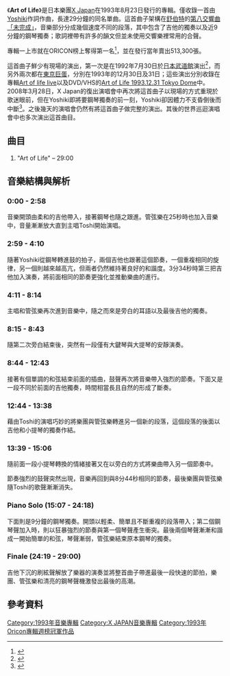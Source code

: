 {{Infobox Album
| Name        = Art of Life
| Type        = Album
| Artist      = [[X_Japan|X Japan]]
| Cover       = 
| Released    = 1993年8月25日
| Recorded    =
| Genre       = [[交響金屬|交響金屬]]<br />[[前衛金屬|前衛金屬]]
| Length      = 29:00
| Label       = [[大西洋唱片|大西洋唱片]]
| Producer    = X Japan
| Reviews     = 
| Last album  = ''[[Jealousy_(專輯)|Jealousy]]''<br />(1991)
| This album  = '''''Art of Life'''''<br />(1993) 
| Next album  = ''[[Dahlia_(專輯)|Dahlia]]''<br />(1996)
}}
《'''Art of Life'''》是日本樂團[[X_Japan|X Japan]]在1993年8月23日發行的專輯。僅收錄一首由[[Yoshiki|Yoshiki]]作詞作曲，長達29分鐘的同名單曲。這首曲子架構在[[弗朗茨·舒伯特|舒伯特]]的[[第八交響曲「未完成」|第八交響曲「未完成」]]，音樂部分分成幾個速度不同的段落，其中包含了吉他的獨奏以及近9分鐘的鋼琴獨奏；歌詞裡帶有許多的韻文但並未使用交響樂裡常用的合聲。

專輯一上市就在ORICON榜上奪得第一名<ref>{{cite web | title=Oricon第一名排行(日文Wiki) | url=http://ja.wikipedia.org/wiki/Category:%E3%82%AA%E3%83%AA%E3%82%B3%E3%83%B3%E3%82%A2%E3%83%AB%E3%83%90%E3%83%A0%E3%83%81%E3%83%A3%E3%83%BC%E3%83%881%E4%BD%8D%E7%8D%B2%E5%BE%97%E4%BD%9C%E5%93%81 | accessdate=2010-07-29 | archive-date=2011-09-28 | archive-url=https://web.archive.org/web/20110928065135/http://ja.wikipedia.org/wiki/Category:%E3%82%AA%E3%83%AA%E3%82%B3%E3%83%B3%E3%82%A2%E3%83%AB%E3%83%90%E3%83%A0%E3%83%81%E3%83%A3%E3%83%BC%E3%83%881%E4%BD%8D%E7%8D%B2%E5%BE%97%E4%BD%9C%E5%93%81 | dead-url=no }}</ref>，並在發行當年賣出513,300張。

這首曲子鮮少有現場的演出，第一次是在1992年7月30日於[[日本武道館|日本武道館]]演出<ref>{{cite web | title=Hideto Matsumoto, 1992 biography | work=hide-city.com | url=http://www.hide-city.com/biography/#1992 | accessdate=2010-07-29 | archive-date=2010-07-24 | archive-url=https://web.archive.org/web/20100724203344/http://www.hide-city.com/biography/#1992 | dead-url=yes }}</ref>，而另外兩次都在[[東京巨蛋|東京巨蛋]]，分別在1993年的12月30日及31日；這些演出分別收錄在專輯[[Art_of_life_live|Art of life live]]以及DVD/VHS的[[Art_of_Life_1993.12.31_Tokyo_Dome|Art of Life 1993.12.31 Tokyo Dome]]中。2008年3月28日，X Japan的復出演唱會中再次將這首曲子以現場的方式重現於歌迷眼前，但在Yoshiki即將要鋼琴獨奏的前一刻，Yoshiki卻因體力不支昏倒後而中斷<ref>{{cite web | title= Article concerning collapse | work= jame-world.com | url= http://www.jame-world.com/uk/theme.php?id=259 | access-date= 2010-07-29 | archive-url= https://web.archive.org/web/20110720081635/http://www.jame-world.com/uk/theme.php?id=259 | archive-date= 2011-07-20 | dead-url= yes }}</ref>。之後幾天的演唱會仍然有將這首曲子做完整的演出。其後的世界巡迴演唱會中也多次演出這首曲目。

==曲目==
#"Art of Life" – 29:00

==音樂結構與解析==
===0:00 - 2:58===
音樂開頭由柔和的吉他帶入，接著鋼琴也隨之跟進。管弦樂在25秒時也加入音樂中，音量漸漸放大直到主唱Toshi開始演唱。 

===2:59 - 4:10===
隨著Yoshiki從鋼琴轉進鼓的拍子，兩個吉他也跟著這個節奏，一個重複相同的旋律，另一個則越來越高亢，但兩者仍然維持著良好的和諧度。3分34秒時第三把吉他加入演奏，將前面相同的節奏更強化並推動樂曲的進行。

===4:11 - 8:14===
主唱和管弦樂再次進到音樂中，隨之而來是旁白的耳語以及最後吉他的獨奏。

===8:15 - 8:43===
隨第二次旁白結束後，突然有一段僅有大鍵琴與大提琴的安靜演奏。

===8:44 - 12:43===
接著有個單調的和弦結束前面的插曲，鼓聲再次將音樂帶入強烈的節奏。下面又是一段不同於前面的吉他獨奏，時間相當長且自然的形成了斷奏。

===12:44 - 13:38===
藉由Toshi的演唱巧妙的將樂團與管弦樂轉進另一個新的段落，這個段落的後面以吉他和小提琴的獨奏作結。

===13:39 - 15:06===
隨前面一段小提琴轉換的情緒接著又在以旁白的方式將樂曲帶入另一個節奏中。

節奏強烈的鼓聲突然出現，音樂再回到與8分44秒相同的節奏，最後樂團與管弦樂隨Toshi的歌聲漸漸消失。

===Piano Solo (15:07 - 24:18)===
下面則是9分鐘的鋼琴獨奏。開頭以輕柔、簡單且不斷重複的段落帶入；第二個鋼琴聲加入時，則以狂暴強烈的節奏與第一個琴聲產生衝突。最後兩個琴聲漸漸和諧成一開始簡單的和弦，琴聲漸弱，管弦樂結束原本鋼琴的獨奏。

===Finale (24:19 - 29:00)===
吉他下沉的刷絃聲解放了樂器的演奏並將整首曲子帶進最後一段快速的節拍，樂團、管弦樂和清亮的鋼琴聲機激發出最後的高潮。


==參考資料==
{{Reflist}}

{{X Japan}}

{{DEFAULTSORT:Art Of Life}}
[[Category:1993年音樂專輯|Category:1993年音樂專輯]]
[[Category:X_JAPAN音樂專輯|Category:X JAPAN音樂專輯]]
[[Category:1993年Oricon專輯週榜冠軍作品|Category:1993年Oricon專輯週榜冠軍作品]]